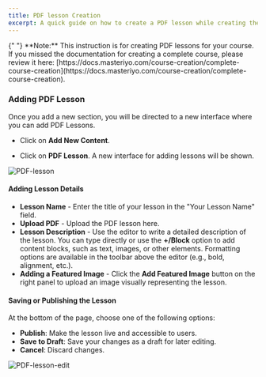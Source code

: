 ```yaml
---
title: PDF lesson Creation
excerpt: A quick guide on how to create a PDF lesson while creating the course.
---
```


<Callout>
  {" "} 
**Note:** This instruction is for creating PDF lessons for your course. If you missed the documentation for creating a complete course, please review it here: [https://docs.masteriyo.com/course-creation/complete-course-creation](https://docs.masteriyo.com/course-creation/complete-course-creation).
</Callout>

### Adding PDF Lesson

Once you add a new section, you will be directed to a new interface where you can add PDF Lessons.

- Click on **Add New Content**.

- Click on **PDF Lesson**. A new interface for adding lessons will be shown.

![PDF-lesson](https://github.com/user-attachments/assets/54668aa6-96f4-49c9-82a2-220b64ed154b)

#### Adding Lesson Details
   - **Lesson Name** - Enter the title of your lesson in the "Your Lesson Name" field.
   - **Upload PDF** - Upload the PDF lesson here.
   - **Lesson Description** - Use the editor to write a detailed description of the lesson. You can type directly or use the **+/Block** option to add content blocks, such as text, images, or other elements. Formatting options are available in the toolbar above the editor (e.g., bold, alignment, etc.).
   - **Adding a Featured Image** - Click the **Add Featured Image** button on the right panel to upload an image visually representing the lesson.

#### Saving or Publishing the Lesson

At the bottom of the page, choose one of the following options:
- **Publish**: Make the lesson live and accessible to users.
- **Save to Draft**: Save your changes as a draft for later editing.
- **Cancel**: Discard changes.

![PDF-lesson-edit](https://github.com/user-attachments/assets/34ae111a-db6f-4929-821e-5d1c272992eb)
